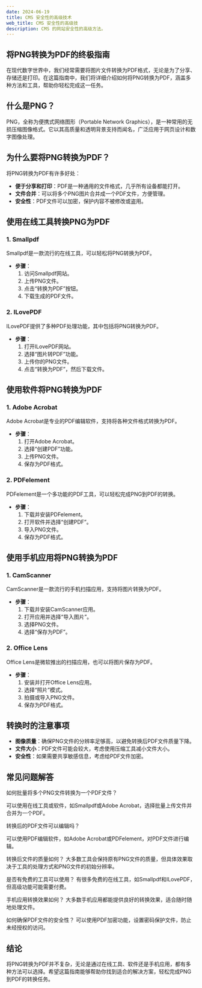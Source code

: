 ```yaml
---
date: 2024-06-19
title: CMS 安全性的高级技术
web_title: CMS 安全性的高级技
description: CMS 的网站安全性的高级方法。
---
```


## 将PNG转换为PDF的终极指南

<PngToPdf />

在现代数字世界中，我们经常需要将图片文件转换为PDF格式，无论是为了分享、存储还是打印。在这篇指南中，我们将详细介绍如何将PNG转换为PDF，涵盖多种方法和工具，帮助你轻松完成这一任务。

## 什么是PNG？

PNG，全称为便携式网络图形（Portable Network Graphics），是一种常用的无损压缩图像格式。它以其高质量和透明背景支持而闻名，广泛应用于网页设计和数字图像处理。

## 为什么要将PNG转换为PDF？


将PNG转换为PDF有许多好处：

- **便于分享和打印**：PDF是一种通用的文件格式，几乎所有设备都能打开。
- **文件合并**：可以将多个PNG图片合并成一个PDF文件，方便管理。
- **安全性**：PDF文件可以加密，保护内容不被修改或盗用。

## 使用在线工具转换PNG为PDF

### 1. Smallpdf

Smallpdf是一款流行的在线工具，可以轻松将PNG转换为PDF。

- **步骤**：
    1. 访问Smallpdf网站。
    2. 上传PNG文件。
    3. 点击“转换为PDF”按钮。
    4. 下载生成的PDF文件。

### 2. ILovePDF

ILovePDF提供了多种PDF处理功能，其中包括将PNG转换为PDF。

- **步骤**：
    1. 打开ILovePDF网站。
    2. 选择“图片转PDF”功能。
    3. 上传你的PNG文件。
    4. 点击“转换为PDF”，然后下载文件。

## 使用软件将PNG转换为PDF

### 1. Adobe Acrobat

Adobe Acrobat是专业的PDF编辑软件，支持将各种文件格式转换为PDF。

- **步骤**：
    1. 打开Adobe Acrobat。
    2. 选择“创建PDF”功能。
    3. 上传PNG文件。
    4. 保存为PDF格式。

### 2. PDFelement

PDFelement是一个多功能的PDF工具，可以轻松完成PNG到PDF的转换。

- **步骤**：
    1. 下载并安装PDFelement。
    2. 打开软件并选择“创建PDF”。
    3. 导入PNG文件。
    4. 保存为PDF格式。

## 使用手机应用将PNG转换为PDF

### 1. CamScanner

CamScanner是一款流行的手机扫描应用，支持将图片转换为PDF。

- **步骤**：
    1. 下载并安装CamScanner应用。
    2. 打开应用并选择“导入图片”。
    3. 选择PNG文件。
    4. 选择“保存为PDF”。

### 2. Office Lens

Office Lens是微软推出的扫描应用，也可以将图片保存为PDF。

- **步骤**：
    1. 安装并打开Office Lens应用。
    2. 选择“照片”模式。
    3. 拍摄或导入PNG文件。
    4. 保存为PDF格式。

## 转换时的注意事项

- **图像质量**：确保PNG文件的分辨率足够高，以避免转换后PDF文件质量下降。
- **文件大小**：PDF文件可能会较大，考虑使用压缩工具减小文件大小。
- **安全性**：如果需要共享敏感信息，考虑给PDF文件加密。

## 常见问题解答

如何批量将多个PNG文件转换为一个PDF文件？

可以使用在线工具或软件，如Smallpdf或Adobe Acrobat，选择批量上传文件并合并为一个PDF。



转换后的PDF文件可以编辑吗？

可以使用PDF编辑软件，如Adobe Acrobat或PDFelement，对PDF文件进行编辑。

转换后文件的质量如何？
大多数工具会保持原有PNG文件的质量，但具体效果取决于工具的处理方式和PNG文件的初始分辨率。

是否有免费的工具可以使用？
有很多免费的在线工具，如Smallpdf和ILovePDF，但高级功能可能需要付费。

手机应用转换效果如何？
大多数手机应用都能提供良好的转换效果，适合随时随地处理文件。

如何确保PDF文件的安全性？
可以使用PDF加密功能，设置密码保护文件，防止未经授权的访问。

## 结论

将PNG转换为PDF并不复杂，无论是通过在线工具、软件还是手机应用，都有多种方法可以选择。希望这篇指南能够帮助你找到适合的解决方案，轻松完成PNG到PDF的转换任务。